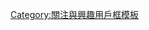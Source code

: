 {{Userbox-r
  |border-c = #000000
  |border-s = 1
  |id-c     = #FFCC00
  |id-s     = 14
  |id-fc    = #FFFF00
  |info-c   = #ffff00
  |info-s   = 10
  |info-fc  = #000000
  |id       = 高橋<br>葉介
  |info     = 這個用戶喜歡'''[[高橋葉介]]'''。
  |usercategory=喜歡高橋葉介的維基人
}}<noinclude>
[[Category:關注與興趣用戶框模板]]
</noinclude>
